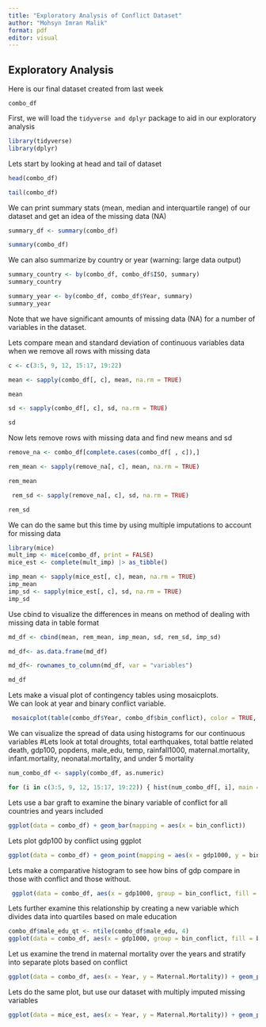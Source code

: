 ```yaml
---
title: "Exploratory Analysis of Conflict Dataset"
author: "Mohsyn Imran Malik"
format: pdf
editor: visual
---
```


## Exploratory Analysis

Here is our final dataset created from last week

`combo_df`

First, we will load the `tidyverse and dplyr` package to aid in our exploratory analysis

```r
library(tidyverse)
library(dplyr)
```

Lets start by looking at head and tail of dataset

```r
head(combo_df)

tail(combo_df)
```

We can print summary stats (mean, median and interquartile range) of our dataset and get an idea of the missing data (NA)

```r
summary_df <- summary(combo_df) 

summary(combo_df)
```

We can also summarize by country or year (warning: large data output)

```r
summary_country <- by(combo_df, combo_df$ISO, summary)
summary_country

summary_year <- by(combo_df, combo_df$Year, summary) 
summary_year
```

Note that we have significant amounts of missing data (NA) for a number of variables in the dataset.

Lets compare mean and standard deviation of continuous variables data when we remove all rows with missing data

```r
c <- c(3:5, 9, 12, 15:17, 19:22) 

mean <- sapply(combo_df[, c], mean, na.rm = TRUE) 

mean 

sd <- sapply(combo_df[, c], sd, na.rm = TRUE) 

sd
```

Now lets remove rows with missing data and find new means and sd

```r
remove_na <- combo_df[complete.cases(combo_df[ , c]),] 

rem_mean <- sapply(remove_na[, c], mean, na.rm = TRUE) 

rem_mean

 rem_sd <- sapply(remove_na[, c], sd, na.rm = TRUE) 

rem_sd
```

We can do the same but this time by using multiple imputations to account for missing data

```r
library(mice)
mult_imp <- mice(combo_df, print = FALSE) 
mice_est <- complete(mult_imp) |> as_tibble() 

imp_mean <- sapply(mice_est[, c], mean, na.rm = TRUE) 
imp_mean 
imp_sd <- sapply(mice_est[, c], sd, na.rm = TRUE) 
imp_sd
```

Use cbind to visualize the differences in means on method of dealing with missing data in table format

```r
md_df <- cbind(mean, rem_mean, imp_mean, sd, rem_sd, imp_sd) 

md_df<- as.data.frame(md_df) 

md_df<- rownames_to_column(md_df, var = "variables") 

md_df
```

Lets make a visual plot of contingency tables using mosaicplots.\
We can look at year and binary conflict variable.

```r
 mosaicplot(table(combo_df$Year, combo_df$bin_conflict), color = TRUE, xlab = "Year", ylab = "Presence of Conflict in country")
```

We can visualize the spread of data using histograms for our continuous variables #Lets look at total droughts, total earthquakes, total battle related death, gdp100, popdens, male_edu, temp, rainfall1000, maternal.mortality, infant.mortality, neonatal.mortality, and under 5 mortality

```r
num_combo_df <- sapply(combo_df, as.numeric) 

for (i in c(3:5, 9, 12, 15:17, 19:22)) { hist(num_combo_df[, i], main = paste("Histogram of", names(combo_df[,i])), col = "lightblue") }
```

Lets use a bar graft to examine the binary variable of conflict for all countries and years included

```r
ggplot(data = combo_df) + geom_bar(mapping = aes(x = bin_conflict))
```

Lets plot gdp100 by conflict using ggplot

```r
ggplot(data = combo_df) + geom_point(mapping = aes(x = gdp1000, y = bin_conflict))
```

Lets make a comparative histogram to see how bins of gdp compare in those with conflict and those without.

```r
 ggplot(data = combo_df, aes(x = gdp1000, group = bin_conflict, fill = bin_conflict )) + geom_histogram(position='dodge')+theme_classic()
```

Lets further examine this relationship by creating a new variable which divides data into quartiles based on male education

```r
combo_df$male_edu_qt <- ntile(combo_df$male_edu, 4) 
ggplot(data = combo_df, aes(x = gdp1000, group = bin_conflict, fill = bin_conflict )) + geom_histogram(position='dodge')+theme_classic()+facet_wrap(vars(male_edu_qt))
```

Let us examine the trend in maternal mortality over the years and stratify into separate plots based on conflict

```r
ggplot(data = combo_df, aes(x = Year, y = Maternal.Mortality)) + geom_point() + geom_smooth() + facet_wrap(vars(bin_conflict))
```

Lets do the same plot, but use our dataset with multiply imputed missing variables

```r
ggplot(data = mice_est, aes(x = Year, y = Maternal.Mortality)) + geom_point() + geom_smooth() + facet_wrap(vars(bin_conflict))
```
